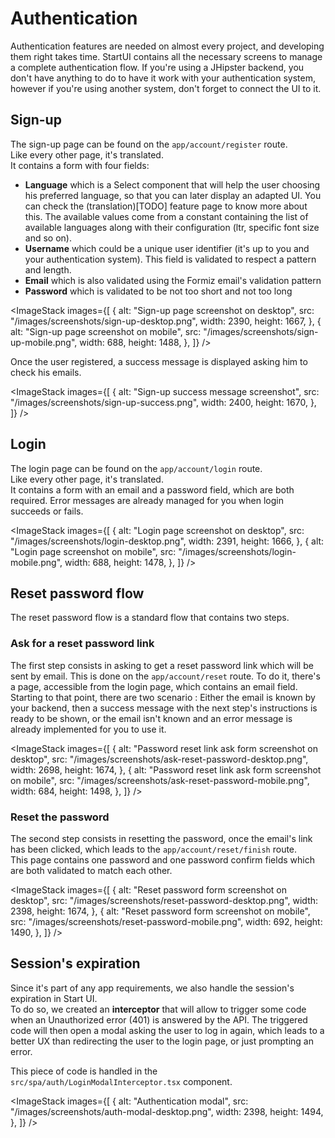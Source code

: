 # Authentication

Authentication features are needed on almost every project, and developing them right takes time.
StartUI contains all the necessary screens to manage a complete authentication flow.
If you're using a JHipster backend, you don't have anything to do to have it work with your authentication system,
however if you're using another system, don't forget to connect the UI to it.

## Sign-up

The sign-up page can be found on the `app/account/register` route.  
Like every other page, it's translated.  
It contains a form with four fields:
 - **Language** which is a Select component that will help the user choosing his preferred language, so that you can later display an
adapted UI. You can check the (translation)[TODO] feature page to know more about this.
The available values come from a constant containing the list of available languages along with their configuration (ltr, specific font size and so on).
 - **Username** which could be a unique user identifier (it's up to you and your authentication system). This field is validated
to respect a pattern and length.
 - **Email** which is also validated using the Formiz email's validation pattern
 - **Password** which is validated to be not too short and not too long


<ImageStack
  images={[
    {
      alt: "Sign-up page screenshot on desktop",
      src: "/images/screenshots/sign-up-desktop.png",
      width: 2390,
      height: 1667,
    }, {
      alt: "Sign-up page screenshot on mobile",
      src: "/images/screenshots/sign-up-mobile.png",
      width: 688,
      height: 1488,
    },
  ]}
/>

Once the user registered, a success message is displayed asking him to check his emails.

<ImageStack
  images={[
    {
      alt: "Sign-up success message screenshot",
      src: "/images/screenshots/sign-up-success.png",
      width: 2400,
      height: 1670,
    },
  ]}
/>

## Login

The login page can be found on the `app/account/login` route.  
Like every other page, it's translated.  
It contains a form with an email and a password field, which are both required. Error messages are already managed for you
when login succeeds or fails.

<ImageStack
  images={[
    {
      alt: "Login page screenshot on desktop",
      src: "/images/screenshots/login-desktop.png",
      width: 2391,
      height: 1666,
    }, {
      alt: "Login page screenshot on mobile",
      src: "/images/screenshots/login-mobile.png",
      width: 688,
      height: 1478,
    },
  ]}
/>

## Reset password flow

The reset password flow is a standard flow that contains two steps.

### Ask for a reset password link

The first step consists in asking to get a reset password link which will be sent by email. This is done on the
`app/account/reset` route.
To do it, there's a page, accessible from the login page, which contains an email field. Starting to that point, there
are two scenario :
Either the email is known by your backend, then a success message with the next step's instructions is ready to be shown,
or the email isn't known and an error message is already implemented for you to use it.

<ImageStack
  images={[
    {
      alt: "Password reset link ask form screenshot on desktop",
      src: "/images/screenshots/ask-reset-password-desktop.png",
      width: 2698,
      height: 1674,
    }, {
      alt: "Password reset link ask form screenshot on mobile",
      src: "/images/screenshots/ask-reset-password-mobile.png",
      width: 684,
      height: 1498,
    },
  ]}
/>


### Reset the password

The second step consists in resetting the password, once the email's link has been clicked, which leads to the
`app/account/reset/finish` route.  
This page contains one password and one password confirm fields which are both validated to match each other.

<ImageStack
  images={[
    {
      alt: "Reset password form screenshot on desktop",
      src: "/images/screenshots/reset-password-desktop.png",
      width: 2398,
      height: 1674,
    }, {
      alt: "Reset password form screenshot on mobile",
      src: "/images/screenshots/reset-password-mobile.png",
      width: 692,
      height: 1490,
    },
  ]}
/>

## Session's expiration

Since it's part of any app requirements, we also handle the session's expiration in Start UI.  
To do so, we created an **interceptor** that will allow to trigger some code when an Unauthorized error (401) is
answered by the API. The triggered code will then open a modal asking the user to log in again, which leads to a better
UX than redirecting the user to the login page, or just prompting an error.

This piece of code is handled in the `src/spa/auth/LoginModalInterceptor.tsx` component.


<ImageStack
  images={[
    {
      alt: "Authentication modal",
      src: "/images/screenshots/auth-modal-desktop.png",
      width: 2398,
      height: 1494,
    },
  ]}
/>
